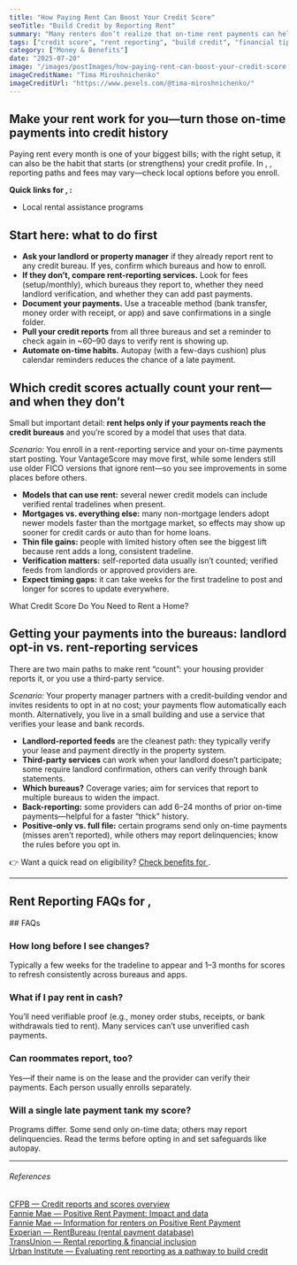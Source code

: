 ```yaml
---
title: "How Paying Rent Can Boost Your Credit Score"
seoTitle: "Build Credit by Reporting Rent"
summary: "Many renters don’t realize that on-time rent payments can help build their credit. Learn how rent reporting services work, who offers them, and how they can help you qualify for loans or better housing."
tags: ["credit score", "rent reporting", "build credit", "financial tips", "housing"]
category: ["Money & Benefits"]
date: "2025-07-20"
image: "/images/postImages/how-paying-rent-can-boost-your-credit-score.jpg"
imageCreditName: "Tima Miroshnichenko"
imageCreditUrl: "https://www.pexels.com/@tima-miroshnichenko/"
---
```


## Make your rent work for you—turn those on-time payments into credit history

Paying rent every month is one of your biggest bills; with the right setup, it can also be the habit that starts (or strengthens) your credit profile. <IfLocation>In <City/>, <State/>, reporting paths and fees may vary—check local options before you enroll.</IfLocation>

<AffiliateCtaBanner affiliate="boom" />

<IfLocation>
<div className="not-prose my-12 p-4 rounded-xl border-[3px] bg-muted">
  <p className="mb-2"><strong>Quick links for <City/>, <State/>:</strong></p>
  <ul className="list-disc ml-5 space-y-1">
    <li><ResourceLink name="creditScore" field="contact">Local rental assistance programs</ResourceLink></li>
  </ul>
</div>
</IfLocation>

## Start here: what to do first

- **Ask your landlord or property manager** if they already report rent to any credit bureau. If yes, confirm which bureaus and how to enroll.
- **If they don’t, compare rent-reporting services.** Look for fees (setup/monthly), which bureaus they report to, whether they need landlord verification, and whether they can add past payments.
- **Document your payments.** Use a traceable method (bank transfer, money order with receipt, or app) and save confirmations in a single folder.
- **Pull your credit reports** from all three bureaus and set a reminder to check again in ~60–90 days to verify rent is showing up.
- **Automate on-time habits.** Autopay (with a few-days cushion) plus calendar reminders reduces the chance of a late payment.

## Which credit scores actually count your rent—and when they don’t

Small but important detail: **rent helps only if your payments reach the credit bureaus** and you’re scored by a model that uses that data.

*Scenario:* You enroll in a rent-reporting service and your on-time payments start posting. Your VantageScore may move first, while some lenders still use older FICO versions that ignore rent—so you see improvements in some places before others.

- **Models that can use rent:** several newer credit models can include verified rental tradelines when present.
- **Mortgages vs. everything else:** many non-mortgage lenders adopt newer models faster than the mortgage market, so effects may show up sooner for credit cards or auto than for home loans.
- **Thin file gains:** people with limited history often see the biggest lift because rent adds a long, consistent tradeline.
- **Verification matters:** self-reported data usually isn’t counted; verified feeds from landlords or approved providers are.
- **Expect timing gaps:** it can take weeks for the first tradeline to post and longer for scores to update everywhere.

<CrossLink href="./what-credit-score-do-you-need-to-rent-a-home">What Credit Score Do You Need to Rent a Home?</CrossLink>

## Getting your payments into the bureaus: landlord opt-in vs. rent-reporting services

There are two main paths to make rent “count”: your housing provider reports it, or you use a third-party service.

*Scenario:* Your property manager partners with a credit-building vendor and invites residents to opt in at no cost; your payments flow automatically each month. Alternatively, you live in a small building and use a service that verifies your lease and bank records.

- **Landlord-reported feeds** are the cleanest path: they typically verify your lease and payment directly in the property system.
- **Third-party services** can work when your landlord doesn’t participate; some require landlord confirmation, others can verify through bank statements.
- **Which bureaus?** Coverage varies; aim for services that report to multiple bureaus to widen the impact.
- **Back-reporting:** some providers can add 6–24 months of prior on-time payments—helpful for a faster “thick” history.
- **Positive-only vs. full file:** certain programs send only on-time payments (misses aren’t reported), while others may report delinquencies; know the rules before you opt in.

<IfLocation>
<div className="mt-3">👉 Want a quick read on eligibility? <a href="/tools/check-benefits" className="underline">Check benefits for <City/></a>.</div>
</IfLocation>

---

<IfLocation>
  <h2>Rent Reporting FAQs for <City/>, <State/></h2>
  <ResourceLink name="rentReporting" field="faqs" />
</IfLocation>

<IfNoLocation>
## FAQs

### How long before I see changes?
Typically a few weeks for the tradeline to appear and 1–3 months for scores to refresh consistently across bureaus and apps.

### What if I pay rent in cash?
You’ll need verifiable proof (e.g., money order stubs, receipts, or bank withdrawals tied to rent). Many services can’t use unverified cash payments.

### Can roommates report, too?
Yes—if their name is on the lease and the provider can verify their payments. Each person usually enrolls separately.

### Will a single late payment tank my score?
Programs differ. Some send only on-time data; others may report delinquencies. Read the terms before opting in and set safeguards like autopay.
</IfNoLocation>

---
###### References

<div className="references">
<a href="https://www.consumerfinance.gov/consumer-tools/credit-reports-and-scores/" target="_blank" rel="noopener noreferrer">CFPB — Credit reports and scores overview</a><br />
<a href="https://multifamily.fanniemae.com/positive-rent-payment-impact" target="_blank" rel="noopener noreferrer">Fannie Mae — Positive Rent Payment: Impact and data</a><br />
<a href="https://multifamily.fanniemae.com/financing-options/equity-initiatives/positive-rent-payment/information-renters-positive-rent-payment-reporting" target="_blank" rel="noopener noreferrer">Fannie Mae — Information for renters on Positive Rent Payment</a><br />
<a href="https://www.experian.com/rental-property-solutions/rentbureau" target="_blank" rel="noopener noreferrer">Experian — RentBureau (rental payment database)</a><br />
<a href="https://www.transunion.com/blog/rental-reporting-a-lever-for-promoting-financial-inclusion" target="_blank" rel="noopener noreferrer">TransUnion — Rental reporting & financial inclusion</a><br />
<a href="https://www.urban.org/research/publication/evaluating-rent-reporting-pathway-build-credit" target="_blank" rel="noopener noreferrer">Urban Institute — Evaluating rent reporting as a pathway to build credit</a>
</div>

<AffiliateDisclosure />
